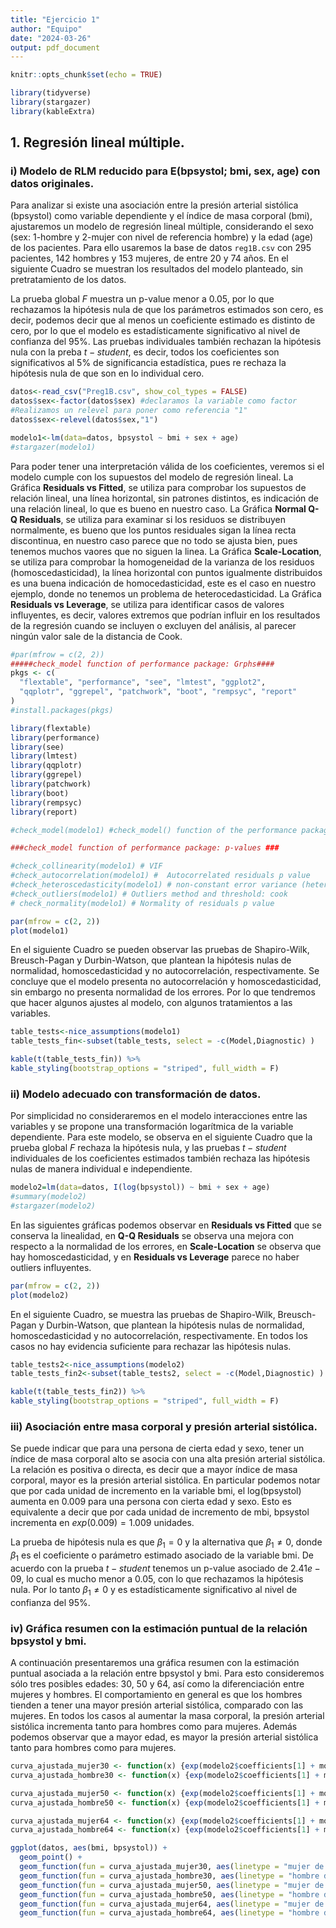 ```yaml
---
title: "Ejercicio 1"
author: "Equipo"
date: "2024-03-26"
output: pdf_document
---
```


```r
knitr::opts_chunk$set(echo = TRUE)
```


```r
library(tidyverse)
library(stargazer)
library(kableExtra)

```

## 1. Regresión lineal múltiple.


### i) Modelo de RLM reducido para E(bpsystol; bmi, sex, age) con datos originales. 

Para analizar si existe una asociación entre la presión arterial sistólica (bpsystol) como variable dependiente y el índice de masa corporal (bmi), ajustaremos un modelo de regresión lineal múltiple, considerando el sexo (sex: 1-hombre y 2-mujer con nivel de referencia hombre) y la edad (age) de los pacientes. Para ello usaremos la base de datos ``reg1B.csv`` con 295 pacientes, 142 hombres y 153 mujeres, de entre 20 y 74 años. En el siguiente Cuadro se muestran los resultados del modelo planteado, sin pretratamiento de los datos. 

La prueba global $F$ muestra un p-value menor a 0.05, por lo que rechazamos la hipótesis nula de que los parámetros estimados son cero, es decir, podemos decir que al menos un coeficiente estimado es distinto de cero, por lo que el modelo es estadísticamente significativo al nivel de confianza del 95%. Las pruebas individuales también rechazan la hipótesis nula con la preba $t-student$, es decir, todos los coeficientes son significativos al 5% de significancia estadística, pues re rechaza la hipótesis nula de que son en lo individual cero. 



```r
datos<-read_csv("Preg1B.csv", show_col_types = FALSE)
datos$sex<-factor(datos$sex) #declaramos la variable como factor
#Realizamos un relevel para poner como referencia "1"
datos$sex<-relevel(datos$sex,"1")
```


```r
modelo1<-lm(data=datos, bpsystol ~ bmi + sex + age)
#stargazer(modelo1)
```


\begin{table}[!htbp] \centering 
  \caption{} 
  \label{} 
\begin{tabular}{@{\extracolsep{5pt}}lc} 
\\[-1.8ex]\hline 
\hline \\[-1.8ex] 
 & \multicolumn{1}{c}{\textit{Dependent variable:}} \\ 
\cline{2-2} 
\\[-1.8ex] & bpsystol \\ 
\hline \\[-1.8ex] 
 bmi & 1.208$^{***}$ \\ 
  & s.e: (0.202) \\ 
  & t value: 5.995 \\ 
  & Pr(>|t|): 6.02e-09 \\ 
  & \\ 
 sex2 & $-$5.664$^{***}$ \\ 
  & s.e: (1.964) \\
  & t value: -2.884 \\ 
  & Pr(>|t|): 0.00421 \\ 
  & \\ 
 age & 0.484$^{***}$ \\ 
  & s.e: (0.059) \\ 
  & t value: 8.264 \\ 
  & Pr(>|t|): 5.03e-15 \\ 
  & \\ 
 Constant & 84.160$^{***}$ \\ 
  & s.e: (6.037) \\
  & t value: 13.942 \\ 
  & Pr(>|t|): < 2e-16 \\ 
  & \\ 
\hline \\[-1.8ex] 
Observations & 295 \\ 
R$^{2}$ & 0.310 \\ 
Adjusted R$^{2}$ & 0.302 \\ 
Residual Std. Error & 16.784 (df = 291) \\ 
F Statistic & 43.497$^{***}$ (df = 3; 291); p-value: < 2.2e-16 \\ 
\hline 
\hline \\[-1.8ex] 
\textit{Note:}  & \multicolumn{1}{r}{$^{*}$p$<$0.1; $^{**}$p$<$0.05; $^{***}$p$<$0.01} \\ 
\end{tabular} 
\end{table}


Para poder tener una interpretación válida de los coeficientes, veremos si el modelo cumple con los supuestos del modelo de regresión lineal.  La Gráfica **Residuals vs Fitted**, se utiliza para comprobar los supuestos de relación lineal, una línea horizontal, sin patrones distintos, es indicación de una relación lineal, lo que es bueno en nuestro caso. La Gráfica **Normal Q-Q Residuals**, se utiliza para examinar si los residuos se distribuyen normalmente, es bueno que los puntos residuales sigan la línea recta discontinua, en nuestro caso parece que no todo se ajusta bien, pues tenemos muchos vaores que no siguen la linea. La Gráfica **Scale-Location**, se utiliza para comprobar la homogeneidad de la varianza de los residuos (homoscedasticidad), la línea horizontal con puntos igualmente distribuidos es una buena indicación de homocedasticidad, este es el caso en nuestro ejemplo, donde no tenemos un problema de heterocedasticidad. La Gráfica **Residuals vs Leverage**, se utiliza para identificar casos de valores influyentes, es decir, valores extremos que podrían influir en los resultados de la regresión cuando se incluyen o excluyen del análisis, al parecer ningún valor sale de la distancia de Cook. 


```r
#par(mfrow = c(2, 2))
#####check_model function of performance package: Grphs####
pkgs <- c(
  "flextable", "performance", "see", "lmtest", "ggplot2",
  "qqplotr", "ggrepel", "patchwork", "boot", "rempsyc", "report"
)
#install.packages(pkgs)

library(flextable)
library(performance)
library(see)
library(lmtest)
library(qqplotr)
library(ggrepel)
library(patchwork)
library(boot)
library(rempsyc)
library(report)

#check_model(modelo1) #check_model() function of the performance package

```


```r
###check_model function of performance package: p-values ###

#check_collinearity(modelo1) # VIF
#check_autocorrelation(modelo1) #  Autocorrelated residuals p value
#check_heteroscedasticity(modelo1) # non-constant error variance (heteroscedasticity): p value
#check_outliers(modelo1) # Outliers method and threshold: cook
# check_normality(modelo1) # Normality of residuals p value
```






```r
par(mfrow = c(2, 2))
plot(modelo1)
```

En el siguiente Cuadro se pueden observar las pruebas de Shapiro-Wilk, Breusch-Pagan y Durbin-Watson, que plantean la hipótesis nulas de normalidad, homoscedasticidad y no autocorrelación, respectivamente. Se concluye que el modelo presenta no autocorrelación y homoscedasticidad, sin embargo no presenta normalidad de los errores. Por lo que tendremos que hacer algunos ajustes al modelo, con algunos tratamientos a las variables. 


```r
table_tests<-nice_assumptions(modelo1)
table_tests_fin<-subset(table_tests, select = -c(Model,Diagnostic) )

kable(t(table_tests_fin)) %>%
kable_styling(bootstrap_options = "striped", full_width = F)
```




### ii) Modelo adecuado con transformación de datos.

Por simplicidad no consideraremos en el modelo interacciones entre las variables y se propone una transformación logarítmica de la variable dependiente. Para este modelo, se observa en el siguiente Cuadro que la prueba global $F$ rechaza la hipótesis nula, y las pruebas $t-student$ individuales de los coeficientes estimados también rechaza las hipótesis nulas de manera individual e independiente. 


```r
modelo2=lm(data=datos, I(log(bpsystol)) ~ bmi + sex + age)
#summary(modelo2)
#stargazer(modelo2)
```

\begin{table}[!htbp] \centering 
  \caption{} 
  \label{} 
\begin{tabular}{@{\extracolsep{5pt}}lc} 
\\[-1.8ex]\hline 
\hline \\[-1.8ex] 
 & \multicolumn{1}{c}{\textit{Dependent variable:}} \\ 
\cline{2-2} 
\\[-1.8ex] & I(log(bpsystol)) \\ 
\hline \\[-1.8ex] 
 bmi & 0.009$^{***}$ \\ 
  & s.e: (0.002) \\ 
  & t value: 6.161 \\ 
  & Pr(>|t|): 2.41e-09 \\ 
  & \\ 
 sex2 & $-$0.049$^{***}$ \\ 
  & s.e: (0.015) \\ 
  & t value: -3.311 \\ 
  & Pr(>|t|): 0.00105 \\ 
  & \\ 
 age & 0.004$^{***}$ \\ 
  & s.e: (0.0004) \\ 
  & t value: 8.403\\ 
  & Pr(>|t|): 1.95e-15 \\ 
  & \\ 
 Constant & 4.461$^{***}$ \\ 
  & s.e: (0.042) \\ 
  & t value: 107.347\\ 
  & Pr(>|t|): < 2e-16 \\ 
  & \\ 
\hline \\[-1.8ex] 
Observations & 295 \\ 
R$^{2}$ & 0.321 \\ 
Adjusted R$^{2}$ & 0.314 \\ 
Residual Std. Error & 0.127 (df = 291) \\ 
F Statistic & 45.922$^{***}$ (df = 3; 291); p-value: < 2.2e-16 \\ 
\hline 
\hline \\[-1.8ex] 
\textit{Note:}  & \multicolumn{1}{r}{$^{*}$p$<$0.1; $^{**}$p$<$0.05; $^{***}$p$<$0.01} \\ 
\end{tabular} 
\end{table} 





En las siguientes gráficas podemos observar en **Residuals vs Fitted** que se conserva la linealidad, en **Q-Q Residuals** se observa una mejora con respecto a la normalidad de los errores, en **Scale-Location** se observa que hay homoscedasticidad, y en **Residuals vs Leverage** parece no haber outliers influyentes.  


```r
par(mfrow = c(2, 2))
plot(modelo2)
```


En el siguiente Cuadro, se muestra las pruebas de Shapiro-Wilk, Breusch-Pagan y Durbin-Watson, que plantean la hipótesis nulas de normalidad, homoscedasticidad y no autocorrelación, respectivamente. En todos los casos no hay evidencia suficiente para rechazar las hipótesis nulas. 


```r
table_tests2<-nice_assumptions(modelo2)
table_tests_fin2<-subset(table_tests2, select = -c(Model,Diagnostic) )

kable(t(table_tests_fin2)) %>%
kable_styling(bootstrap_options = "striped", full_width = F)
```



### iii) Asociación entre masa corporal y presión arterial sistólica.

Se puede indicar que para una persona de cierta edad y sexo, tener un índice de masa corporal alto se asocia con una alta presión arterial sistólica. La relación es positiva o directa, es decir que a mayor índice de masa corporal, mayor es la presión arterial sistólica. En particular podemos notar que por cada unidad de incremento en la variable bmi, el log(bpsystol) aumenta en 0.009 para una persona con cierta edad y sexo. Esto es equivalente a decir que por cada unidad de incremento de mbi, bpsystol incrementa en $exp(0.009)=1.009$ unidades.            

La prueba de hipótesis nula es que $\beta_1=0$ y la alternativa que $\beta_1\neq 0$, donde $\beta_1$ es el coeficiente o parámetro estimado asociado de la variable bmi. De acuerdo con la prueba $t-student$ tenemos un p-value asociado de $2.41e-09$, lo cual es mucho menor a 0.05, con lo que rechazamos la hipótesis nula. Por lo tanto $\beta_1 \neq 0$ y es estadísticamente significativo al nivel de confianza del 95%. 



### iv) Gráfica resumen con la estimación puntual de la relación bpsystol y bmi. 


A continuación presentaremos una gráfica resumen con la estimación puntual asociada a la relación entre bpsystol y bmi. Para esto consideremos sólo tres posibles edades: 30, 50 y 64, así como la diferenciación entre mujeres y hombres. El comportamiento en general es que los hombres tienden a tener una mayor presión arterial sistólica, comparado con las mujeres. En todos los casos al aumentar la masa corporal, la presión arterial sistólica incrementa tanto para hombres como para mujeres. Además podemos observar que a mayor edad, es mayor la presión arterial sistólica tanto para hombres como para mujeres. 


```r
curva_ajustada_mujer30 <- function(x) {exp(modelo2$coefficients[1] + modelo2$coefficients[2]*x + modelo2$coefficients[3] + modelo2$coefficients[4]*30)}
curva_ajustada_hombre30 <- function(x) {exp(modelo2$coefficients[1] + modelo2$coefficients[2]*x  + modelo2$coefficients[4]*30)}

curva_ajustada_mujer50 <- function(x) {exp(modelo2$coefficients[1] + modelo2$coefficients[2]*x + modelo2$coefficients[3] + modelo2$coefficients[4]*50)}
curva_ajustada_hombre50 <- function(x) {exp(modelo2$coefficients[1] + modelo2$coefficients[2]*x  + modelo2$coefficients[4]*50)}

curva_ajustada_mujer64 <- function(x) {exp(modelo2$coefficients[1] + modelo2$coefficients[2]*x + modelo2$coefficients[3] + modelo2$coefficients[4]*64)}
curva_ajustada_hombre64 <- function(x) {exp(modelo2$coefficients[1] + modelo2$coefficients[2]*x  + modelo2$coefficients[4]*64)}

```

```r
ggplot(datos, aes(bmi, bpsystol)) +
  geom_point() +
  geom_function(fun = curva_ajustada_mujer30, aes(linetype = "mujer de 30") ,col="skyblue", lwd = 1) +
  geom_function(fun = curva_ajustada_hombre30, aes(linetype = "hombre de 30") ,col="green") +
  geom_function(fun = curva_ajustada_mujer50, aes(linetype = "mujer de 50") ,col="darkblue", lwd = 0.8) +
  geom_function(fun = curva_ajustada_hombre50, aes(linetype = "hombre de 50") ,col="darkgreen") +
  geom_function(fun = curva_ajustada_mujer64, aes(linetype = "mujer de 64") ,col="red") +
  geom_function(fun = curva_ajustada_hombre64, aes(linetype = "hombre de 64") ,col="magenta") + theme_bw()
```











